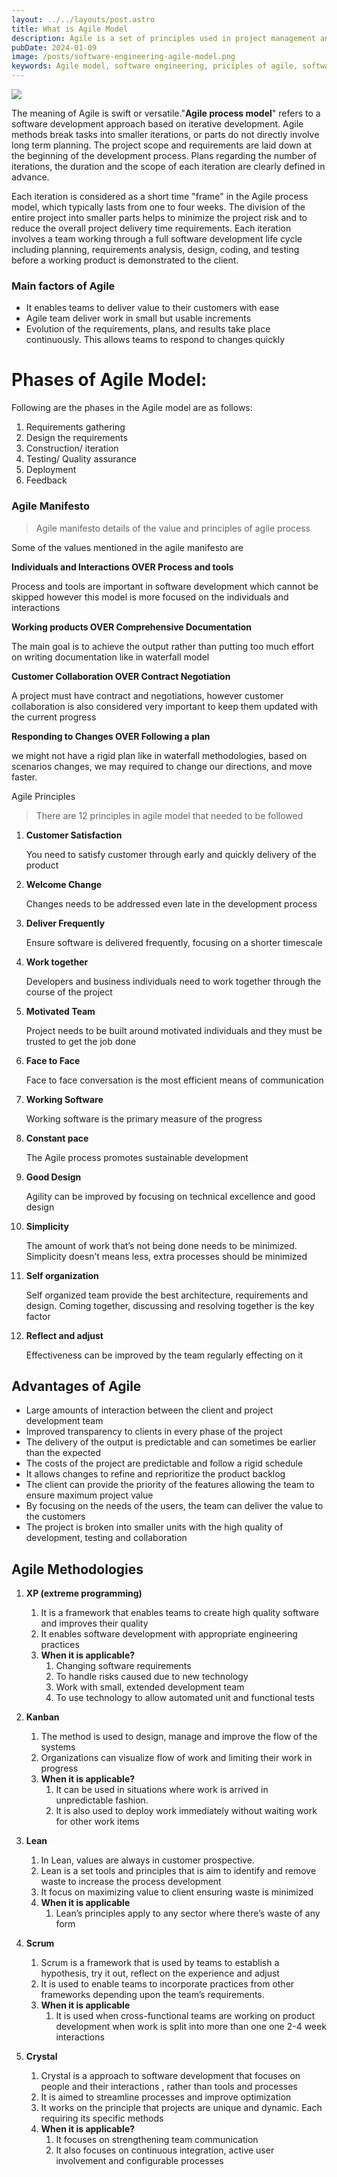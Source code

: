 ```yaml
---
layout: ../../layouts/post.astro
title: What is Agile Model
description: Agile is a set of principles used in project management and software development.
pubDate: 2024-01-09
image: /posts/software-engineering-agile-model.png
keywords: Agile model, software engineering, priciples of agile, software runtime environment
---
```

<img src={frontmatter.image}/>

The meaning of Agile is swift or versatile."**Agile process model**" refers to a software development approach based on iterative development. Agile methods break tasks into smaller iterations, or parts do not directly involve long term planning. The project scope and requirements are laid down at the beginning of the development process. Plans regarding the number of iterations, the duration and the scope of each iteration are clearly defined in advance.

Each iteration is considered as a short time "frame" in the Agile process model, which typically lasts from one to four weeks. The division of the entire project into smaller parts helps to minimize the project risk and to reduce the overall project delivery time requirements. Each iteration involves a team working through a full software development life cycle including planning, requirements analysis, design, coding, and testing before a working product is demonstrated to the client.

### Main factors of Agile

- It enables teams to deliver value to their customers with ease
- Agile team deliver work in small but usable increments
- Evolution of the requirements, plans, and results take place continuously. This allows teams to respond to changes quickly

# Phases of Agile Model:

Following are the phases in the Agile model are as follows:

1. Requirements gathering
2. Design the requirements
3. Construction/ iteration
4. Testing/ Quality assurance
5. Deployment
6. Feedback

### Agile Manifesto

> Agile manifesto details of the value and principles of agile process
> 

 

Some of the values mentioned in the agile manifesto are

**Individuals and Interactions OVER Process and tools**

Process and tools are important in software development which cannot be skipped however this model is more focused on the individuals and interactions 

**Working products OVER Comprehensive Documentation**

The main goal is to achieve the output rather than putting too much effort on writing documentation like in waterfall model

**Customer Collaboration OVER Contract Negotiation**

A project must have contract and negotiations, however customer collaboration is also considered very important to keep them updated with the current progress

**Responding to Changes OVER Following a plan** 

we might not have a rigid plan like in waterfall methodologies, based on scenarios changes, we may required to change our directions, and move faster.

Agile Principles

> There are 12 principles in agile model that needed to be followed
> 

1. **Customer Satisfaction**
    
    You need to satisfy customer through early and quickly delivery of the product
    
2. **Welcome Change**
    
    Changes needs to be addressed even late in the development process
    
3. **Deliver Frequently** 
    
    Ensure software is delivered frequently, focusing on a shorter timescale
    
4. **Work together**
    
    Developers and business individuals need to work together through the course of the project
    
5. **Motivated Team**
    
    Project needs to be built around motivated individuals and they must be trusted to get the job done
    
6. **Face to Face**
    
    Face to face conversation is the most efficient means of communication
    
7. **Working Software**
    
    Working software is the primary measure of the progress
    
8. **Constant pace**
    
    The Agile process promotes sustainable development
    
9. **Good Design**
    
    Agility can be improved by focusing on technical excellence and good design
    
10. **Simplicity**
    
    The amount of work that’s not being done needs to be minimized. Simplicity doesn’t means less, extra processes should be minimized
    
11. **Self organization**
    
    Self organized team provide the best architecture, requirements and design. Coming together, discussing and resolving together is the key factor
    
12. **Reflect and adjust**
    
    Effectiveness can be improved by the team regularly effecting on it
    

## Advantages of Agile

- Large amounts of interaction between the client and project development team
- Improved transparency to clients in every phase of the project
- The delivery of the output is predictable and can sometimes be earlier than the expected
- The costs of the project are predictable and follow a rigid schedule
- It allows changes to refine and reprioritize the product backlog
- The client can provide the priority of the features allowing the team to ensure maximum project value
- By focusing on the needs of the users, the team can deliver the value to the customers
- The project is broken into smaller units with the high quality of development, testing and collaboration

    

## Agile Methodologies

1. **XP (extreme programming)**
    1. It is a framework that enables teams to create high quality software and improves their quality
    2. It enables software development with appropriate engineering practices
    3. **When it is applicable?**
        1. Changing software requirements
        2. To handle risks caused due to new technology
        3. Work with small, extended development team
        4. To use technology to allow automated unit and functional tests
2. **Kanban**
    1. The method is used to design, manage and improve the flow of the systems
    2. Organizations can visualize flow of work and limiting their work in progress
    3. **When it is applicable?** 
        1. It can be used in situations where work is arrived in unpredictable fashion.
        2.  It is also used to deploy work immediately without waiting work for other work items
3. **Lean**
    1. In Lean, values are always in customer prospective.
    2. Lean is a set tools and principles that is aim to identify and remove waste to increase the process development
    3. It focus on maximizing value to client ensuring waste is minimized
    4. **When it is applicable**
        1. Lean’s principles apply to any sector where there’s waste of any form
    
4. **Scrum**
    1. Scrum is a framework that is used by teams to establish a hypothesis, try it out, reflect on the experience and adjust
    2. It is used to enable teams to incorporate practices from other frameworks depending upon the team’s requirements.
    3. **When it is applicable**
        1. It is used when cross-functional teams are working on product development when work is split into more than one one 2-4 week interactions
5. **Crystal**
    1. Crystal is a approach to software development that focuses on people and their interactions , rather than tools and processes
    2. It is aimed to streamline processes and improve optimization
    3. It works on the principle that projects are unique and dynamic. Each requiring its specific methods
    4. **When it is applicable?**
        1. It focuses on strengthening team communication
        2. It also focuses on continuous integration, active user involvement and configurable processes